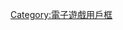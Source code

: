 {{Userbox
  |border-c = #000000
  |border-s = 1
  |id = [[File:PS4-Console-wDS4.png|45px|alt=OS4]]
  |id-c = #FFFFFF
  |id-s =
  |id-fc = #000000
  |info = 這個用戶擁有'''[[PlayStation 4|<span style="color: #000;">PlayStation&nbsp;4</span>]]'''。
  |info-c = #1E90FF
  |info-s = 10
  |info-fc = #000000
}}<includeonly>[[Category:拥有PS4的维基人|{{PAGENAME}}]]</includeonly><noinclude>

{{DEFAULTSORT:#PlayStation 4}}
[[Category:拥有PS4的维基人| ]]
[[Category:電子遊戲用戶框]]
</noinclude>